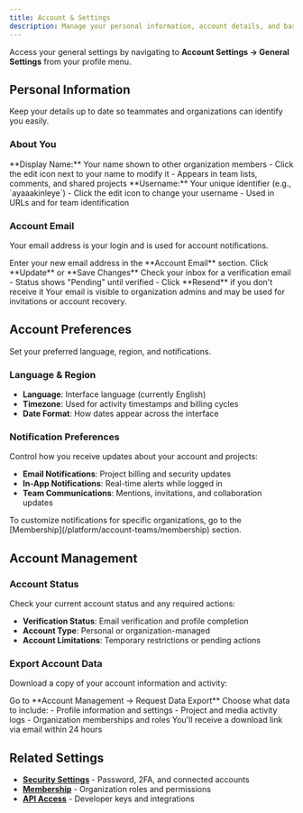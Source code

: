 ```yaml
---
title: Account & Settings
description: Manage your personal information, account details, and basic preferences.
---
```




Access your general settings by navigating to **Account Settings → General Settings** from your profile menu.

## Personal Information

Keep your details up to date so teammates and organizations can identify you easily.

### About You

<Steps>
  <Step>
    **Display Name:** Your name shown to other organization members
    - Click the edit icon next to your name to modify it
    - Appears in team lists, comments, and shared projects
  </Step>

  <Step>
    **Username:** Your unique identifier (e.g., `ayaaakinleye`)
    - Click the edit icon to change your username
    - Used in URLs and for team identification
  </Step>
</Steps>

### Account Email

Your email address is your login and is used for account notifications.

<Steps>
  <Step>
    Enter your new email address in the **Account Email** section.
  </Step>

  <Step>
    Click **Update** or **Save Changes**
  </Step>

  <Step>
    Check your inbox for a verification email
    - Status shows "Pending" until verified
    - Click **Resend** if you don't receive it
  </Step>
</Steps>

<Callout type="info">
  Your email is visible to organization admins and may be used for invitations or account recovery.
</Callout>

## Account Preferences

Set your preferred language, region, and notifications.

### Language & Region

- **Language**: Interface language (currently English)
- **Timezone**: Used for activity timestamps and billing cycles
- **Date Format**: How dates appear across the interface

### Notification Preferences

Control how you receive updates about your account and projects:

- **Email Notifications**: Project billing and security updates
- **In-App Notifications**: Real-time alerts  while logged in
- **Team Communications**: Mentions, invitations, and collaboration updates

<Callout type="tip">
  To customize notifications for specific organizations, go to the [Membership](/platform/account-teams/membership)
  section.
</Callout>

## Account Management

### Account Status

Check your current account status and any required actions:

- **Verification Status**: Email verification and profile completion
- **Account Type**: Personal or organization-managed
- **Account Limitations**: Temporary restrictions or pending actions

### Export Account Data

Download a copy of your account information and activity:

<Steps>
  <Step>
    Go to **Account Management → Request Data Export**
  </Step>

  <Step>
    Choose what data to include:
    - Profile information and settings
    - Project and media activity logs
    - Organization memberships and roles
  </Step>

  <Step>
    You'll receive a download link via email within 24 hours
  </Step>
</Steps>

## Related Settings

- **[Security Settings](/platform/account-teams/security)** - Password, 2FA, and connected accounts
- **[Membership](/platform/account-teams/membership)** - Organization roles and permissions
- **[API Access](/platform/api-documentation/create-key)** - Developer keys and integrations